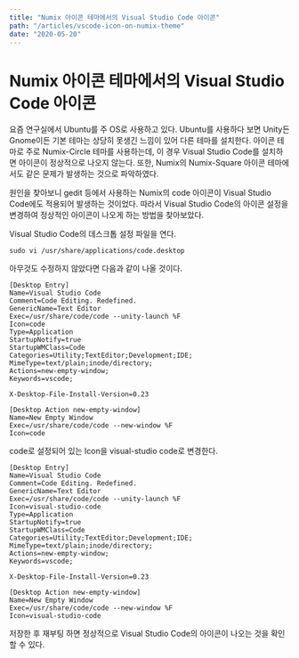 ```yaml
---
title: "Numix 아이콘 테마에서의 Visual Studio Code 아이콘"
path: "/articles/vscode-icon-on-numix-theme"
date: "2020-05-20"
---
```


# Numix 아이콘 테마에서의 Visual Studio Code 아이콘

요즘 연구실에서 Ubuntu를 주 OS로 사용하고 있다. Ubuntu를 사용하다 보면 Unity든 Gnome이든 기본
테마는 상당히 못생긴 느낌이 있어 다른 테마를 설치한다. 아이콘 테마로 주로 Numix-Circle 테마를
사용하는데, 이 경우 Visual Studio Code를 설치하면 아이콘이 정상적으로 나오지 않는다. 또한,
Numix의 Numix-Square 아이콘 테마에서도 같은 문제가 발생하는 것으로 파악하였다.

원인을 찾아보니 gedit 등에서 사용하는 Numix의 code 아이콘이 Visual Studio Code에도 적용되어
발생하는 것이었다. 따라서 Visual Studio Code의 아이콘 설정을 변경하여 정상적인 아이콘이 나오게 하는
방법을 찾아보았다.

Visual Studio Code의 데스크톱 설정 파일을 연다.

```
sudo vi /usr/share/applications/code.desktop
```

아무것도 수정하지 않았다면 다음과 같이 나올 것이다.

```
[Desktop Entry]
Name=Visual Studio Code
Comment=Code Editing. Redefined.
GenericName=Text Editor
Exec=/usr/share/code/code --unity-launch %F
Icon=code
Type=Application
StartupNotify=true
StartupWMClass=Code
Categories=Utility;TextEditor;Development;IDE;
MimeType=text/plain;inode/directory;
Actions=new-empty-window;
Keywords=vscode;

X-Desktop-File-Install-Version=0.23

[Desktop Action new-empty-window]
Name=New Empty Window
Exec=/usr/share/code/code --new-window %F
Icon=code
```

code로 설정되어 있는 Icon을 visual-studio code로 변경한다.

```
[Desktop Entry]
Name=Visual Studio Code
Comment=Code Editing. Redefined.
GenericName=Text Editor
Exec=/usr/share/code/code --unity-launch %F
Icon=visual-studio-code
Type=Application
StartupNotify=true
StartupWMClass=Code
Categories=Utility;TextEditor;Development;IDE;
MimeType=text/plain;inode/directory;
Actions=new-empty-window;
Keywords=vscode;

X-Desktop-File-Install-Version=0.23

[Desktop Action new-empty-window]
Name=New Empty Window
Exec=/usr/share/code/code --new-window %F
Icon=visual-studio-code
```

저장한 후 재부팅 하면 정상적으로 Visual Studio Code의 아이콘이 나오는 것을 확인할 수 있다.
